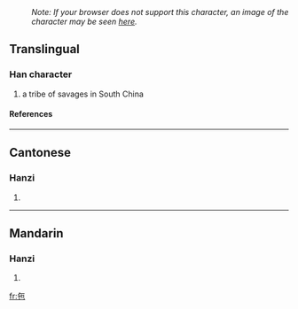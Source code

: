:''Note: If your browser does not support this character, an image of the character may be seen [http://www.fileformat.info/info/unicode/char/340c/index.htm here].''
==Translingual==
===Han character===
{{Han char|rad=乙|as=04|sn=5|four=|canj=人心木 (OPD)}}
# a tribe of savages in South China
====References====
{{Han ref|kx=0084.080|hdz=10036.020|uh=340C|ud=13324}}

----
==Cantonese==
===Hanzi===
{{yue-hanzi|jyut=|y=[[jyu4]]}}
# {{defn|Cantonese}}

----
==Mandarin==
===Hanzi===
{{cmn-hanzi|pin=[[sì]] ([[si4]]), [[yí]] ([[yi2]])|wg=[[ssu4|ssu<sup>4</sup>]], [[i2|i<sup>2</sup>]]}}
# {{defn|Mandarin}}

[[fr:㐌]]